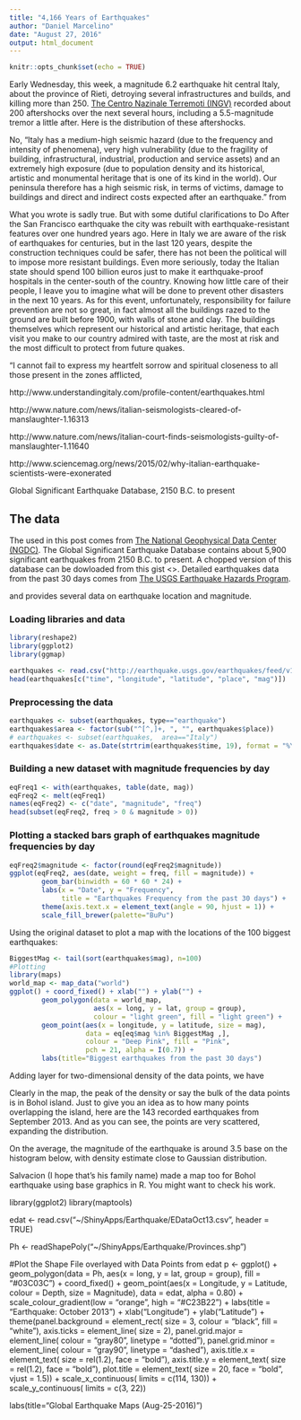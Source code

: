 ```yaml
---
title: "4,166 Years of Earthquakes"
author: "Daniel Marcelino"
date: "August 27, 2016"
output: html_document
---
```


```r
knitr::opts_chunk$set(echo = TRUE)
```

Early Wednesday, this week, a magnitude 6.2 earthquake hit central Italy, about the province of Rieti, detroying several infrastructures and builds, and killing more than 250. [The Centro Nazinale Terremoti (INGV)](http://cnt.rm.ingv.it/) recorded about 200 aftershocks over the next several hours, including a 5.5-magnitude tremor a little after. Here is the distribution of these aftershocks.


No, "Italy has a medium-high seismic hazard (due to the frequency and intensity of phenomena), very high vulnerability (due to the fragility of building, infrastructural, industrial, production and service assets) and an extremely high exposure (due to population density and its historical, artistic and monumental heritage that is one of its kind in the world). Our peninsula therefore has a high seismic risk, in terms of victims, damage to buildings and direct and indirect costs expected after an earthquake." from

What you wrote is sadly true. But with some dutiful clarifications to Do
After the San Francisco earthquake the city was rebuilt with earthquake-resistant features over one hundred years ago. Here in Italy we are aware of the risk of earthquakes for centuries, but in the last 120 years, despite the construction techniques could be safer, there has not been the political will to impose more resistant buildings.
Even more seriously, today the Italian state should spend 100 billion euros just to make it earthquake-proof hospitals in the center-south of the country. Knowing how little care of their people, I leave you to imagine what will be done to prevent other disasters in the next 10 years.
As for this event, unfortunately, responsibility for failure prevention are not so great, in fact almost all the buildings razed to the ground are built before 1900, with walls of stone and clay. The buildings themselves which represent our historical and artistic heritage, that each visit you make to our country admired with taste, are the most at risk and the most difficult to protect from future quakes.

“I cannot fail to express my heartfelt sorrow and spiritual closeness to all those present in the zones afflicted,

http://www.understandingitaly.com/profile-content/earthquakes.html

http://www.nature.com/news/italian-seismologists-cleared-of-manslaughter-1.16313

http://www.nature.com/news/italian-court-finds-seismologists-guilty-of-manslaughter-1.11640

http://www.sciencemag.org/news/2015/02/why-italian-earthquake-scientists-were-exonerated

Global Significant Earthquake Database, 2150 B.C. to present

## The data
The used in this post comes from [The National Geophysical Data Center (NGDC)](http://www.ngdc.noaa.gov/). The Global Significant Earthquake Database contains about 5,900 significant earthquakes from 2150 B.C. to present. A chopped version of this database can be dowloaded from this gist <>.  Detailed earthquakes data from the past 30 days comes from [The USGS Earthquake Hazards Program](http://earthquake.usgs.gov/earthquakes/feed/v1.0/csv.php). 

and provides several data on earthquake location and magnitude.

### Loading libraries and data
```r
library(reshape2)
library(ggplot2)
library(ggmap)

earthquakes <- read.csv("http://earthquake.usgs.gov/earthquakes/feed/v1.0/summary/all_month.csv", as.is = T)
head(earthquakes[c("time", "longitude", "latitude", "place", "mag")])
```

### Preprocessing the data
```r
earthquakes <- subset(earthquakes, type=="earthquake")
earthquakes$area <- factor(sub("^[^,]+, ", "", earthquakes$place))
# earthquakes <- subset(earthquakes,  area=="Italy")
earthquakes$date <- as.Date(strtrim(earthquakes$time, 19), format = "%Y-%m-%dT%H:%M:%S")
```

### Building a new dataset with magnitude frequencies by day
```r
eqFreq1 <- with(earthquakes, table(date, mag))
eqFreq2 <- melt(eqFreq1)
names(eqFreq2) <- c("date", "magnitude", "freq")
head(subset(eqFreq2, freq > 0 & magnitude > 0))
```

### Plotting a stacked bars graph of earthquakes magnitude frequencies by day

```r
eqFreq2$magnitude <- factor(round(eqFreq2$magnitude))
ggplot(eqFreq2, aes(date, weight = freq, fill = magnitude)) +
        geom_bar(binwidth = 60 * 60 * 24) +
        labs(x = "Date", y = "Frequency", 
             title = "Earthquakes Frequency from the past 30 days") +
        theme(axis.text.x = element_text(angle = 90, hjust = 1)) +
        scale_fill_brewer(palette="BuPu")
```

Using the original dataset to plot a map with the locations of the 100 biggest earthquakes:


```r
BiggestMag <- tail(sort(earthquakes$mag), n=100)
#Plotting
library(maps)
world_map <- map_data("world")
ggplot() + coord_fixed() + xlab("") + ylab("") +
        geom_polygon(data = world_map, 
                     aes(x = long, y = lat, group = group), 
                     colour = "light green", fill = "light green") +
        geom_point(aes(x = longitude, y = latitude, size = mag),
                   data = eq[eq$mag %in% BiggestMag ,], 
                   colour = "Deep Pink", fill = "Pink", 
                   pch = 21, alpha = I(0.7)) +
        labs(title="Biggest earthquakes from the past 30 days")

```

Adding layer for two-dimensional density of the data points, we have 

Clearly in the map, the peak of the density or say the bulk of the data points is in Bohol island. Just to give you an idea as to how many points overlapping the island, here are the 143 recorded earthquakes from September 2013. And as you can see, the points are very scattered, expanding the distribution.


On the average, the magnitude of the earthquake is around 3.5 base on the histogram below, with density estimate close to Gaussian distribution.

Salvacion (I hope that's his family name) made a map too for Bohol earthquake using base graphics in R. You might want to check his work.


library(ggplot2)
library(maptools)

edat <- read.csv("~/ShinyApps/Earthquake/EDataOct13.csv", header = TRUE)

Ph <- readShapePoly("~/ShinyApps/Earthquake/Provinces.shp")

#Plot the Shape File overlayed with Data Points from edat
p <- ggplot() +
  geom_polygon(data = Ph,
               aes(x = long,
                   y = lat,
                   group = group),
               fill = "#03C03C") +
  coord_fixed() + geom_point(aes(x = Longitude,
                                 y = Latitude,
                                 colour = Depth,
                                 size = Magnitude),
                             data = edat,
                             alpha = 0.80) +
  scale_colour_gradient(low = "orange",
                        high = "#C23B22") +
  labs(title = "Earthquake: October 2013") +
  xlab("Longitude") +
  ylab("Latitude") +
  theme(panel.background = element_rect(
    size = 3,
    colour = "black",
    fill = "white"),
        axis.ticks = element_line(
          size = 2),
        panel.grid.major = element_line(
          colour = "gray80",
          linetype = "dotted"),
        panel.grid.minor = element_line(
          colour = "gray90",
          linetype = "dashed"),
        axis.title.x = element_text(
          size = rel(1.2),
          face = "bold"),
        axis.title.y = element_text(
          size = rel(1.2),
          face = "bold"),
        plot.title = element_text(
          size = 20,
          face = "bold",
          vjust = 1.5)) +
  scale_x_continuous(
    limits = c(114, 130)) +
  scale_y_continuous(
limits = c(3, 22))


labs(title="Global Earthquake Maps (Aug-25-2016)")